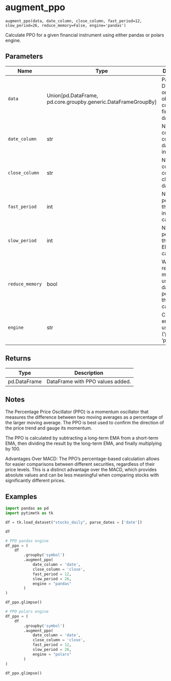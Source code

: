 # augment_ppo { #pytimetk.augment_ppo }

`augment_ppo(data, date_column, close_column, fast_period=12, slow_period=26, reduce_memory=False, engine='pandas')`

Calculate PPO for a given financial instrument using either pandas or polars engine.

## Parameters

| Name            | Type                                                            | Description                                                                   | Default    |
|-----------------|-----------------------------------------------------------------|-------------------------------------------------------------------------------|------------|
| `data`          | Union\[pd.DataFrame, pd.core.groupby.generic.DataFrameGroupBy\] | Pandas DataFrame or GroupBy object containing financial data.                 | _required_ |
| `date_column`   | str                                                             | Name of the column containing date information.                               | _required_ |
| `close_column`  | str                                                             | Name of the column containing closing price data.                             | _required_ |
| `fast_period`   | int                                                             | Number of periods for the fast EMA in PPO calculation.                        | `12`       |
| `slow_period`   | int                                                             | Number of periods for the slow EMA in PPO calculation.                        | `26`       |
| `reduce_memory` | bool                                                            | Whether to reduce memory usage of the data before performing the calculation. | `False`    |
| `engine`        | str                                                             | Computation engine to use ('pandas' or 'polars').                             | `'pandas'` |

## Returns

| Type         | Description                      |
|--------------|----------------------------------|
| pd.DataFrame | DataFrame with PPO values added. |

## Notes


The Percentage Price Oscillator (PPO) is a momentum oscillator 
that measures the difference between two moving averages as a 
percentage of the larger moving average. The PPO is best used
to confirm the direction of the price trend and gauge its 
momentum. 

The PPO is calculated by subtracting a long-term EMA from a 
short-term EMA, then dividing the result by the long-term EMA,
and finally multiplying by 100.

Advantages Over MACD: The PPO's percentage-based calculation 
allows for easier comparisons between different securities, 
regardless of their price levels. This is a distinct advantage
over the MACD, which provides absolute values and can be less
meaningful when comparing stocks with significantly different 
prices.

    

## Examples

``` python
import pandas as pd
import pytimetk as tk

df = tk.load_dataset("stocks_daily", parse_dates = ['date'])

df
```

``` python
# PPO pandas engine
df_ppo = (
    df
        .groupby('symbol')
        .augment_ppo(
            date_column = 'date', 
            close_column = 'close', 
            fast_period = 12, 
            slow_period = 26, 
            engine = "pandas"
        )
)

df_ppo.glimpse()
```

``` python
# PPO polars engine
df_ppo = (
    df
        .groupby('symbol')
        .augment_ppo(
            date_column = 'date', 
            close_column = 'close', 
            fast_period = 12, 
            slow_period = 26, 
            engine = "polars"
        )
)

df_ppo.glimpse()
```